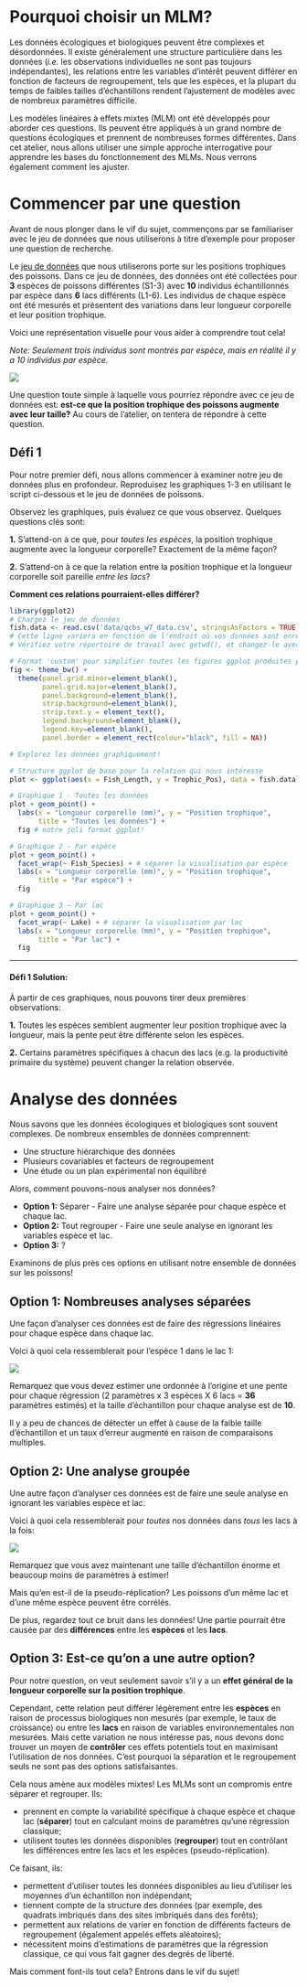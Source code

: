 # Pourquoi choisir un MLM?

Les données écologiques et biologiques peuvent être complexes et désordonnées. Il existe généralement une structure particulière dans les données (*i.e.* les observations individuelles ne sont pas toujours indépendantes), les relations entre les variables d'intérêt peuvent différer en fonction de facteurs de regroupement, tels que les espèces, et la plupart du temps de faibles tailles d'échantillons rendent l'ajustement de modèles avec de nombreux paramètres difficile.

Les modèles linéaires à effets mixtes (MLM) ont été développés pour aborder ces questions. Ils peuvent être appliqués à un grand nombre de questions écologiques et prennent de nombreuses formes différentes. Dans cet atelier, nous allons utiliser une simple approche interrogative pour apprendre les bases du fonctionnement des MLMs. Nous verrons également comment les ajuster. 

# Commencer par une question

Avant de nous plonger dans le vif du sujet, commençons par se familiariser avec le jeu de données que nous utiliserons à titre d'exemple pour proposer une question de recherche.

Le [jeu de données](https://raw.githubusercontent.com/QCBSRworkshops/workshop07/main/book-fr/data/qcbs_w7_data.csv) que nous utiliserons porte sur les positions trophiques des poissons. Dans ce jeu de données, des données ont été collectées pour **3** espèces de poissons différentes (S1-3) avec **10** individus échantillonnés par espèce dans **6** lacs différents (L1-6). Les individus de chaque espèce ont été mesurés et présentent des variations dans leur longueur corporelle et leur position trophique. 

Voici une représentation visuelle pour vous aider à comprendre tout cela! 

*Note: Seulement trois individus sont montrés par espèce, mais en réalité il y a 10 individus par espèce.*

![](images/fig_1_qcbs_wiki.png)

Une question toute simple à laquelle vous pourriez répondre avec ce jeu de données est: **est-ce que la position trophique des poissons augmente avec leur taille?** Au cours de l'atelier, on tentera de répondre à cette question.

## Défi 1

Pour notre premier défi, nous allons commencer à examiner notre jeu de données plus en profondeur. Reproduisez les graphiques 1-3 en utilisant le script ci-dessous et le jeu de données de poissons. 

Observez les graphiques, puis évaluez ce que vous observez. Quelques questions clés sont:

**1.** S'attend-on à ce que, pour *toutes les espèces*, la position trophique augmente avec la longueur corporelle? Exactement de la même façon? 

**2.** S'attend-on à ce que la relation entre la position trophique et la longueur corporelle soit pareille *entre les lacs*?  

**Comment ces relations pourraient-elles différer?**  


```r
library(ggplot2)
# Chargez le jeu de données
fish.data <- read.csv('data/qcbs_w7_data.csv', stringsAsFactors = TRUE) 
# Cette ligne variera en fonction de l'endroit où vos données sont enregistrées. 
# Vérifiez votre répertoire de travail avec getwd(), et changez-le avec setwd() au besoin.

# Format 'custom' pour simplifier toutes les figures ggplot produites par la suite
fig <- theme_bw() + 
  theme(panel.grid.minor=element_blank(), 
        panel.grid.major=element_blank(), 
        panel.background=element_blank(), 
        strip.background=element_blank(), 
        strip.text.y = element_text(),
        legend.background=element_blank(),
        legend.key=element_blank(),
        panel.border = element_rect(colour="black", fill = NA))

# Explorez les données graphiquement!

# Structure ggplot de base pour la relation qui nous intéresse
plot <- ggplot(aes(x = Fish_Length, y = Trophic_Pos), data = fish.data)

# Graphique 1 - Toutes les données
plot + geom_point() + 
  labs(x = "Longueur corporelle (mm)", y = "Position trophique", 
       title = "Toutes les données") + 
  fig # notre joli format ggplot!

# Graphique 2 - Par espèce
plot + geom_point() + 
  facet_wrap(~ Fish_Species) + # séparer la visualisation par espèce
  labs(x = "Longueur corporelle (mm)", y = "Position trophique", 
       title = "Par espèce") + 
  fig

# Graphique 3 – Par lac 
plot + geom_point() + 
  facet_wrap(~ Lake) + # séparer la visualisation par lac
  labs(x = "Longueur corporelle (mm)", y = "Position trophique", 
       title = "Par lac") + 
  fig
```

---

#### **Défi 1 Solution:** {-}

À partir de ces graphiques, nous pouvons tirer deux premières observations:

**1.** Toutes les espèces semblent augmenter leur position trophique avec la longueur, mais la pente peut être différente selon les espèces.  

**2.** Certains paramètres spécifiques à chacun des lacs (e.g. la productivité primaire du système) peuvent changer la relation observée.

# Analyse des données

Nous savons que les données écologiques et biologiques sont souvent complexes. De nombreux ensembles de données comprennent:

- Une structure hiérarchique des données
- Plusieurs covariables et facteurs de regroupement
- Une étude ou un plan expérimental non équilibré

Alors, comment pouvons-nous analyser nos données?

- **Option 1:** Séparer - Faire une analyse séparée pour chaque espèce et chaque lac.
- **Option 2:** Tout regrouper - Faire une seule analyse en ignorant les variables espèce et lac.
- **Option 3:** ?

Examinons de plus près ces options en utilisant notre ensemble de données sur les poissons!

## Option 1: Nombreuses analyses séparées

Une façon d'analyser ces données est de faire des régressions linéaires pour chaque espèce dans chaque lac.

Voici à quoi cela ressemblerait pour l'espèce 1 dans le lac 1:

![](images/fig_5_w5.png)

Remarquez que vous devez estimer une ordonnée à l’origine et une pente pour chaque régression (2 paramètres x 3 espèces X 6 lacs = **36** paramètres estimés) et la taille d'échantillon pour chaque analyse est de **10**. 

Il y a peu de chances de détecter un effet à cause de la faible taille d'échantillon et un taux d'erreur augmenté en raison de comparaisons multiples.

## Option 2: Une analyse groupée 

Une autre façon d'analyser ces données est de faire une seule analyse en ignorant les variables espèce et lac.

Voici à quoi cela ressemblerait pour *toutes* nos données dans *tous* les lacs à la fois:

![](images/fig_6_w5.png)

Remarquez que vous avez maintenant une taille d'échantillon énorme et beaucoup moins de paramètres à estimer!

Mais qu'en est-il de la pseudo-réplication? Les poissons d'un même lac et d'une même espèce peuvent être corrélés.

De plus, regardez tout ce bruit dans les données! Une partie pourrait être causée par des **différences** entre les **espèces** et les **lacs**.

## Option 3: Est-ce qu'on a une autre option?

Pour notre question, on veut seulement savoir s'il y a un **effet général de la longueur corporelle sur la position trophique**. 

Cependant, cette relation peut différer légèrement entre les **espèces** en raison de processus biologiques non mesurés (par exemple, le taux de croissance) ou entre les **lacs** en raison de variables environnementales non mesurées. Mais cette variation ne nous intéresse pas, nous devons donc trouver un moyen de **contrôler** ces effets potentiels tout en maximisant l'utilisation de nos données. C'est pourquoi la séparation et le regroupement seuls ne sont pas des options satisfaisantes.
 
Cela nous amène aux modèles mixtes! Les MLMs sont un compromis entre séparer et regrouper. Ils:

- prennent en compte la variabilité spécifique à chaque espèce et chaque lac (**séparer**) tout en calculant moins de paramètres qu’une régression classique;
- utilisent toutes les données disponibles (**regrouper**) tout en contrôlant les différences entre les lacs et les espèces (pseudo-réplication).

Ce faisant, ils:  

- permettent d'utiliser toutes les données disponibles au lieu d'utiliser les moyennes d'un échantillon non indépendant;
- tiennent compte de la structure des données (par exemple, des quadrats imbriqués dans des sites imbriqués dans des forêts);
- permettent aux relations de varier en fonction de différents facteurs de regroupement (également appelés effets aléatoires);
- nécessitent moins d'estimations de paramètres que la régression classique, ce qui vous fait gagner des degrés de liberté. 

Mais comment font-ils tout cela? Entrons dans le vif du sujet!
